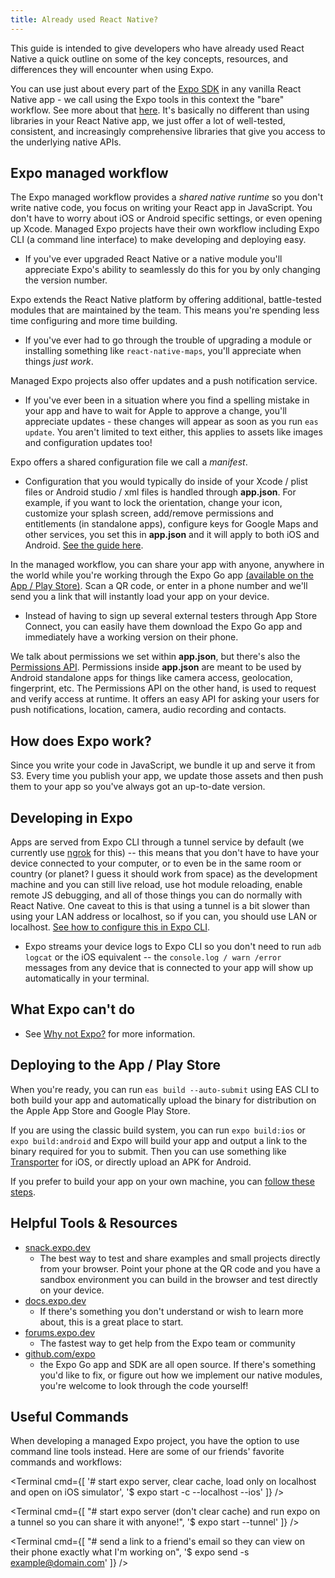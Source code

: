 ```yaml
---
title: Already used React Native?
---
```



This guide is intended to give developers who have already used React Native a quick outline on some of the key concepts, resources, and differences they will encounter when using Expo.

You can use just about every part of the [Expo SDK](/versions/latest/) in any vanilla React Native app - we call using the Expo tools in this context the "bare" workflow. See more about that [here](../bare/hello-world.mdx). It's basically no different than using libraries in your React Native app, we just offer a lot of well-tested, consistent, and increasingly comprehensive libraries that give you access to the underlying native APIs.

## Expo managed workflow

The Expo managed workflow provides a _shared native runtime_ so you don't write native code, you focus on writing your React app in JavaScript. You don't have to worry about iOS or Android specific settings, or even opening up Xcode. Managed Expo projects have their own workflow including Expo CLI (a command line interface) to make developing and deploying easy.

- If you've ever upgraded React Native or a native module you'll appreciate Expo's ability to seamlessly do this for you by only changing the version number.

Expo extends the React Native platform by offering additional, battle-tested modules that are maintained by the team. This means you're spending less time configuring and more time building.

- If you've ever had to go through the trouble of upgrading a module or installing something like `react-native-maps`, you'll appreciate when things _just work_.

Managed Expo projects also offer updates and a push notification service.

- If you've ever been in a situation where you find a spelling mistake in your app and have to wait for Apple to approve a change, you'll appreciate updates - these changes will appear as soon as you run `eas update`. You aren't limited to text either, this applies to assets like images and configuration updates too!

Expo offers a shared configuration file we call a _manifest_.

- Configuration that you would typically do inside of your Xcode / plist files or Android studio / xml files is handled through **app.json**. For example, if you want to lock the orientation, change your icon, customize your splash screen, add/remove permissions and entitlements (in standalone apps), configure keys for Google Maps and other services, you set this in **app.json** and it will apply to both iOS and Android. [See the guide here](/workflow/configuration.mdx).

In the managed workflow, you can share your app with anyone, anywhere in the world while you're working through the Expo Go app [(available on the App / Play Store)](https://expo.dev). Scan a QR code, or enter in a phone number and we'll send you a link that will instantly load your app on your device.

- Instead of having to sign up several external testers through App Store Connect, you can easily have them download the Expo Go app and immediately have a working version on their phone.

We talk about permissions we set within **app.json**, but there's also the [Permissions API](../versions/latest/sdk/permissions.mdx). Permissions inside **app.json** are meant to be used by Android standalone apps for things like camera access, geolocation, fingerprint, etc. The Permissions API on the other hand, is used to request and verify access at runtime. It offers an easy API for asking your users for push notifications, location, camera, audio recording and contacts.

## How does Expo work?

Since you write your code in JavaScript, we bundle it up and serve it from S3. Every time you publish your app, we update those assets and then push them to your app so you've always got an up-to-date version.

## Developing in Expo

Apps are served from Expo CLI through a tunnel service by default (we currently use [ngrok](https://ngrok.com) for this) -- this means that you don't have to have your device connected to your computer, or to even be in the same room or country (or planet? I guess it should work from space) as the development machine and you can still live reload, use hot module reloading, enable remote JS debugging, and all of those things you can do normally with React Native. One caveat to this is that using a tunnel is a bit slower than using your LAN address or localhost, so if you can, you should use LAN or localhost. [See how to configure this in Expo CLI](/workflow/expo-cli.md#develop).

- Expo streams your device logs to Expo CLI so you don't need to run `adb logcat` or the iOS equivalent -- the `console.log / warn /error` messages from any device that is connected to your app will show up automatically in your terminal.

## What Expo can't do

- See [Why not Expo?](../introduction/why-not-expo.mdx) for more information.

## Deploying to the App / Play Store

When you're ready, you can run `eas build --auto-submit` using EAS CLI to both build your app and automatically upload the binary for distribution on the Apple App Store and Google Play Store.

<ConfigClassic>

If you are using the classic build system, you can run `expo build:ios` or `expo build:android` and Expo will build your app and output a link to the binary required for you to submit. Then you can use something like [Transporter](https://apps.apple.com/app/transporter/id1450874784) for iOS, or directly upload an APK for Android.

If you prefer to build your app on your own machine, you can [follow these steps](https://github.com/expo/expo#standalone-apps).

</ConfigClassic>

## Helpful Tools & Resources

- [snack.expo.dev](https://snack.expo.dev)
  - The best way to test and share examples and small projects directly from your browser. Point your phone at the QR code and you have a sandbox environment you can build in the browser and test directly on your device.
- [docs.expo.dev](/versions/latest/)
  - If there's something you don't understand or wish to learn more about, this is a great place to start.
- [forums.expo.dev](https://forums.expo.dev)
  - The fastest way to get help from the Expo team or community
- [github.com/expo](https://github.com/expo)
  - the Expo Go app and SDK are all open source. If there's something you'd like to fix, or figure out how we implement our native modules, you're welcome to look through the code yourself!

## Useful Commands

When developing a managed Expo project, you have the option to use command line tools instead. Here are some of our friends' favorite commands and workflows:

<Terminal cmd={[
'# start expo server, clear cache, load only on localhost and open on iOS simulator',
'$ expo start -c --localhost --ios'
]} />

<Terminal cmd={[
"# start expo server (don't clear cache) and run expo on a tunnel so you can share it with anyone!",
'$ expo start --tunnel'
]} />

<Terminal cmd={[
"# send a link to a friend's email so they can view on their phone exactly what I'm working on",
'$ expo send -s example@domain.com'
]} />
